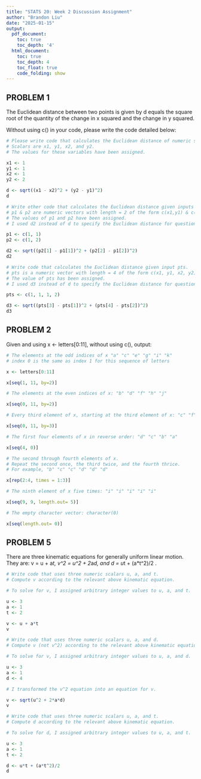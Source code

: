 ```yaml
---
title: "STATS 20: Week 2 Discussion Assignment"
author: "Brandon Liu"
date: "2025-01-15"
output:
  pdf_document:
    toc: true
    toc_depth: '4'
  html_document:
    toc: true
    toc_depth: 4
    toc_float: true
    code_folding: show
---
```


## PROBLEM 1
The Euclidean distance between two points is given by d equals the square root                  of the quantity of the change in x squared and the change in y squared.

Without using c() in your code, please write the code detailed below:

```r
# Please write code that calculates the Euclidean distance of numeric scalars.
# Scalars are x1, y1, x2, and y2.
# The values for these variables have been assigned.

x1 <- 1
y1 <- 1
x2 <- 1
y2 <- 2

d <- sqrt((x1 - x2)^2 + (y2 - y1)^2)
d
```

```r
# Write other code that calculates the Euclidean distance given inputs p1 & p2.
# p1 & p2 are numeric vectors with length = 2 of the form c(x1,y1) & c(x2,y2).
# The values of p1 and p2 have been assigned.
# I used d2 instead of d to specify the Euclidean distance for question 1b.

p1 <- c(1, 1)
p2 <- c(1, 2)

d2 <- sqrt((p2[1] - p1[1])^2 + (p2[2] - p1[2])^2)
d2
```

```r
# Write code that calculates the Euclidean distance given input pts.
# pts is a numeric vector with length = 4 of the form c(x1, y1, x2, y2).
# The value of pts has been assigned.
# I used d3 instead of d to specify the Euclidean distance for question 1c.

pts <- c(1, 1, 1, 2)

d3 <- sqrt((pts[3] - pts[1])^2 + (pts[4] - pts[2])^2)
d3
```

## PROBLEM 2
Given and using x <- letters[0:11], without using c(), output:

```r
# The elements at the odd indices of x "a" "c" "e" "g" "i" "k"
# index 0 is the same as index 1 for this sequence of letters

x <- letters[0:11]

x[seq(1, 11, by=2)]
```

```r
# The elements at the even indices of x: "b" "d" "f" "h" "j"

x[seq(0, 11, by=2)]
```

```r
# Every third element of x, starting at the third element of x: "c" "f" "i"

x[seq(0, 11, by=3)]
```

```r
# The first four elements of x in reverse order: "d" "c" "b" "a"

x[seq(4, 0)]
```

```r
# The second through fourth elements of x.
# Repeat the second once, the third twice, and the fourth thrice.
# For example, "b" "c" "c" "d" "d" "d"

x[rep(2:4, times = 1:3)]
```

```r
# The ninth element of x five times: "i" "i" "i" "i" "i"

x[seq(9, 9, length.out= 5)]
```

```r
# The empty character vector: character(0)

x[seq(length.out= 0)]
```

## PROBLEM 5
There are three kinematic equations for generally uniform linear motion.
They are: v = u + a*t, v^2 = u^2 + 2*a*d, and d = u*t + (a*t^2)/2 .

```r
# Write code that uses three numeric scalars u, a, and t.
# Compute v according to the relevant above kinematic equation.

# To solve for v, I assigned arbitrary integer values to u, a, and t.

u <- 3
a <- 1
t <- 2

v <- u + a*t
v
```

```r
# Write code that uses three numeric scalars u, a, and d.
# Compute v (not v^2) according to the relevant above kinematic equation.

# To solve for v, I assigned arbitrary integer values to u, a, and d.

u <- 3
a <- 1
d <- 4

# I transformed the v^2 equation into an equation for v.

v <- sqrt(u^2 + 2*a*d)
v
```

```r
# Write code that uses three numeric scalars u, a, and t.
# Compute d according to the relevant above kinematic equation.

# To solve for d, I assigned arbitrary integer values to u, a, and t.

u <- 3
a <- 1
t <- 2

d <- u*t + (a*t^2)/2
d
```

